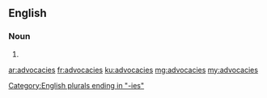 ==English==

===Noun===
{{head|en|plural}}

# {{plural of|advocacy|lang=en}}

[[Category:English plurals ending in "-ies"]]

[[ar:advocacies]]
[[fr:advocacies]]
[[ku:advocacies]]
[[mg:advocacies]]
[[my:advocacies]]